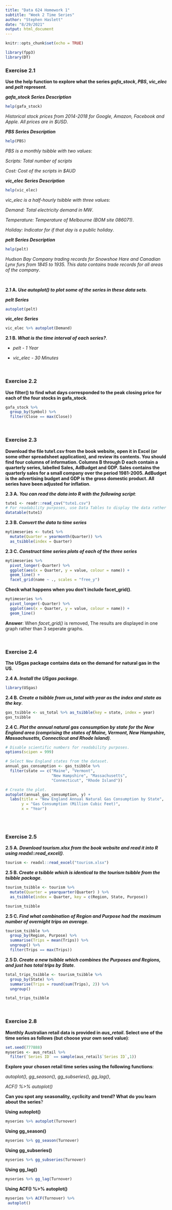 ```yaml
---
title: "Data 624 Homework 1"
subtitle: "Week 2 Time Series"
author: "Stephen Haslett"
date: "8/29/2021"
output: html_document
---
```


```r
knitr::opts_chunk$set(echo = TRUE)
```

```r
library(fpp3)
library(DT)
```


### Exercise 2.1
**Use the help function to explore what the series _gafa_stock_, _PBS_, _vic_elec_ and _pelt_ represent**.

**_gafa_stock Series Description_**
```r
help(gafa_stock)
```

_Historical stock prices from 2014-2018 for Google, Amazon, Facebook and Apple. All prices are in $USD_.


**_PBS Series Description_**
```r
help(PBS)
```

_PBS is a monthly tsibble with two values_:

_Scripts: Total number of scripts_

_Cost:	Cost of the scripts in $AUD_


**_vic_elec Series Description_**

```r
help(vic_elec)
```

_vic_elec is a half\-hourly tsibble with three values_:

_Demand: Total electricity demand in MW_.

_Temperature:	Temperature of Melbourne (BOM site 086071)_.

_Holiday:	Indicator for if that day is a public holiday_.


**_pelt Series Description_**

```r
help(pelt)
```

_Hudson Bay Company trading records for Snowshoe Hare and Canadian Lynx furs from 1845 to 1935. This data contains trade records for all areas of the company_.

\ 

**2.1 A. _Use autoplot() to plot some of the series in these data sets_**.

**_pelt Series_**

```r
autoplot(pelt)
```

**_vic_elec Series_**

```r
vic_elec %>% autoplot(Demand)
```


**2.1 B. _What is the time interval of each series?_**.

* _pelt \- 1 Year_

* _vic_elec - 30 Minutes_ 

\  
\ 

### Exercise 2.2
**Use filter() to find what days corresponded to the peak closing price for each of the four stocks in gafa_stock**.

```r
gafa_stock %>%
  group_by(Symbol) %>%
  filter(Close == max(Close))
```

\  
\ 

### Exercise 2.3
**Download the file tute1.csv from the book website, open it in Excel (or some other spreadsheet application), and review its contents. You should find four columns of information. Columns B through D each contain a quarterly series, labelled Sales, AdBudget and GDP. Sales contains the quarterly sales for a small company over the period 1981-2005. AdBudget is the advertising budget and GDP is the gross domestic product. All series have been adjusted for inflation**.

**2.3 A. _You can read the data into R with the following script_**:

```r
tute1 <- readr::read_csv("tute1.csv")
# For readability purposes, use Data Tables to display the data rather than View().
datatable(tute1)
```

**2.3 B. _Convert the data to time series_**

```r
mytimeseries <- tute1 %>%
  mutate(Quarter = yearmonth(Quarter)) %>%
  as_tsibble(index = Quarter)
```


**2.3 C. _Construct time series plots of each of the three series_**

```r
mytimeseries %>%
  pivot_longer(-Quarter) %>%
  ggplot(aes(x = Quarter, y = value, colour = name)) +
  geom_line() +
  facet_grid(name ~ ., scales = "free_y")
```

**Check what happens when you don’t include facet_grid()**.

```r
mytimeseries %>%
  pivot_longer(-Quarter) %>%
  ggplot(aes(x = Quarter, y = value, colour = name)) +
  geom_line()
```

**Answer**:
When _facet_grid()_ is removed, The results are displayed in one graph rather than 3 seperate graphs.

\ 
\ 

### Exercise 2.4
**The USgas package contains data on the demand for natural gas in the US**.

**2.4 A. _Install the USgas package_**.

```r
library(USgas)
```


**2.4 B. _Create a tsibble from us_total with year as the index and state as the key_**.

```r
gas_tsibble <- us_total %>% as_tsibble(key = state, index = year)
gas_tsibble
```

**2.4 C. _Plot the annual natural gas consumption by state for the New England area (comprising the states of Maine, Vermont, New Hampshire, Massachusetts, Connecticut and Rhode Island)_**.

```r
# Disable scientific numbers for readability purposes.
options(scipen = 999)

# Select New England states from the dataset.
annual_gas_consumption <- gas_tsibble %>%
  filter(state == c("Maine", "Vermont",
                    "New Hampshire", "Massachusetts",
                    "Connecticut", "Rhode Island"))

# Create the plot.
autoplot(annual_gas_consumption, y) +
  labs(title = "New England Annual Natural Gas Consumption by State",
       y = "Gas Consumption (Million Cubic Feet)",
       x = "Year")
  
```

\ 
\ 

### Exercise 2.5

**2.5 A. _Download tourism.xlsx from the book website and read it into R using readxl::read_excel()_**.

```r
tourism <- readxl::read_excel("tourism.xlsx")
```


**2.5 B. _Create a tsibble which is identical to the tourism tsibble from the tsibble package_**.

```r
tourism_tsibble <- tourism %>%
  mutate(Quarter = yearquarter(Quarter) ) %>%
  as_tsibble(index = Quarter, key = c(Region, State, Purpose))

tourism_tsibble
```


**2.5 C. _Find what combination of Region and Purpose had the maximum number of overnight trips on average_**.

```r
tourism_tsibble %>% 
  group_by(Region, Purpose) %>%
  summarise(Trips = mean(Trips)) %>%
  ungroup() %>%
  filter(Trips == max(Trips))
```


**2.5 D. _Create a new tsibble which combines the Purposes and Regions, and just has total trips by State_**.

```r
total_trips_tsibble <- tourism_tsibble %>%
  group_by(State) %>%
  summarise(Trips = round(sum(Trips), 2)) %>%
  ungroup()

total_trips_tsibble
```

\ 
\ 

### Exercise 2.8

**Monthly Australian retail data is provided in _aus_retail_. Select one of the time series as follows (but choose your own seed value)**:

```r
set.seed(777888)
myseries <- aus_retail %>%
  filter(`Series ID` == sample(aus_retail$`Series ID`,1))
```

**Explore your chosen retail time series using the following functions**:

_autoplot(), gg_season(), gg_subseries(), gg_lag()_,

_ACF() %>% autoplot()_

**Can you spot any seasonality, cyclicity and trend? What do you learn about the series**?

**Using autoplot()**

```r
myseries %>% autoplot(Turnover)

```


**Using gg_season()**

```r
myseries %>% gg_season(Turnover)
```


**Using gg_subseries()**

```r
myseries %>% gg_subseries(Turnover)
```


**Using gg_lag()**

```r
myseries %>% gg_lag(Turnover)
```


**Using ACF() %>% autoplot()**

```r
myseries %>% ACF(Turnover) %>%
 autoplot()
```


